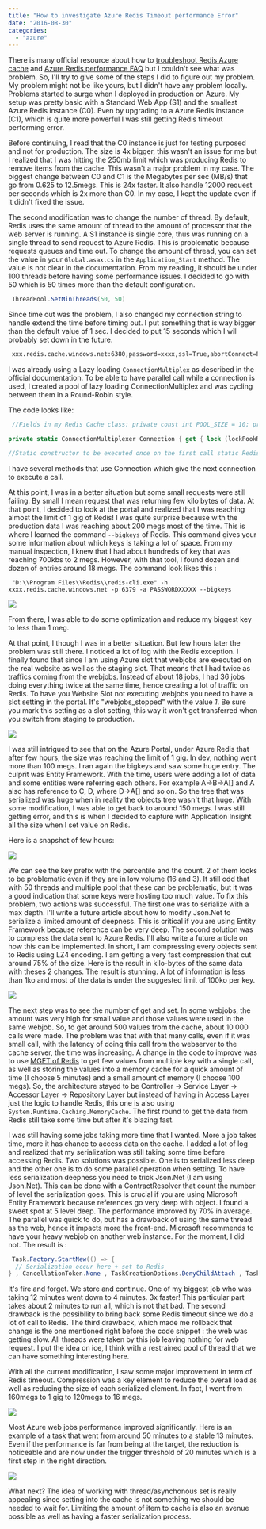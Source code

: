 ```yaml
---
title: "How to investigate Azure Redis Timeout performance Error"
date: "2016-08-30"
categories: 
  - "azure"
---
```


There is many official resource about how to [troubleshoot Redis Azure cache](https://azure.microsoft.com/en-us/documentation/articles/cache-how-to-troubleshoot/#stackexchangeredis-timeout-exceptions) and [Azure Redis performance FAQ](https://azure.microsoft.com/en-us/documentation/articles/cache-faq/#cache-performance) but I couldn't see what was problem. So, I'll try to give some of the steps I did to figure out my problem. My problem might not be like yours, but I didn't have any problem locally. Problems started to surge when I deployed in production on Azure. My setup was pretty basic with a Standard Web App (S1) and the smallest Azure Redis instance (C0). Even by upgrading to a Azure Redis instance (C1), which is quite more powerful I was still getting Redis timeout performing error.

Before continuing, I read that the C0 instance is just for testing purposed and not for production. The size is 4x bigger, this wasn't an issue for me but I realized that I was hitting the 250mb limit which was producing Redis to remove items from the cache. This wasn't a major problem in my case. The biggest change between C0 and C1 is the Megabytes per sec (MB/s) that go from 0.625 to 12.5megs. This is 24x faster. It also handle 12000 request per seconds which is 2x more than C0. In my case, I kept the update even if it didn't fixed the issue.

The second modification was to change the number of thread. By default, Redis uses the same amount of thread to the amount of processor that the web server is running. A S1 instance is single core, thus was running on a single thread to send request to Azure Redis. This is problematic because requests queues and time out. To change the amount of thread, you can set the value in your `Global.asax.cs` in the `Application_Start` method. The value is not clear in the documentation. From my reading, it should be under 100 threads before having some performance issues. I decided to go with 50 which is 50 times more than the default configuration. 

```csharp
 ThreadPool.SetMinThreads(50, 50) 
```

Since time out was the problem, I also changed my connection string to handle extend the time before timing out. I put something that is way bigger than the default value of 1 sec. I decided to put 15 seconds which I will probably set down in the future. 
```xml
 xxx.redis.cache.windows.net:6380,password=xxxx,ssl=True,abortConnect=False,connectRetry=5, connectTimeout=15000, synctimeout=15000 
```


I was already using a Lazy loading `ConnectionMultiplex` as described in the official documentation. To be able to have parallel call while a connection is used, I created a pool of lazy loading ConnectionMultiplex and was cycling between them in a Round-Robin style.

The code looks like:


```csharp
 //Fields in my Redis Cache class: private const int POOL_SIZE = 10; private static int connectionIndex = -1; //Because we ++ before using. The first time it will be 0. private static readonly Object lockPookRoundRobin = new Object(); private static readonly Lazy<ConnectionMultiplexer>[] lazyConnection;

private static ConnectionMultiplexer Connection { get { lock (lockPookRoundRobin) { connectionIndex++; if (connectionIndex >= POOL_SIZE) { connectionIndex = 0; } return lazyConnection[connectionIndex].Value; } } }

//Static constructor to be executed once on the first call static RedisCache() { lock (lockPookRoundRobin) { lazyConnection = new Lazy<ConnectionMultiplexer>[POOL_SIZE]; var connectionStringCache = System.Configuration.ConfigurationManager.AppSettings["CacheConnectionString"]; for (int i = 0; i < POOL_SIZE; i++) { lazyConnection[i] = new Lazy<ConnectionMultiplexer>(() => ConnectionMultiplexer.Connect(connectionStringCache)); } } } 
```

I have several methods that use Connection which give the next connection to execute a call.

At this point, I was in a better situation but some small requests were still failing. By small I mean request that was returning few kilo bytes of data. At that point, I decided to look at the portal and realized that I was reaching almost the limit of 1 gig of Redis! I was quite surprise because with the production data I was reaching about 200 megs most of the time. This is where I learned the command `--bigkeys` of Redis. This command gives your some information about which keys is taking a lot of space. From my manual inspection, I knew that I had about hundreds of key that was reaching 700kbs to 2 megs. However, with that tool, I found dozen and dozen of entries around 18 megs. The command look likes this : 

``` 
 "D:\\Program Files\\Redis\\redis-cli.exe" -h xxxx.redis.cache.windows.net -p 6379 -a PASSWORDXXXXX --bigkeys 
``` 

![](images/BigKeys-1024x531.png)

From there, I was able to do some optimization and reduce my biggest key to less than 1 meg.

At that point, I though I was in a better situation. But few hours later the problem was still there. I noticed a lot of log with the Redis exception. I finally found that since I am using Azure slot that webjobs are executed on the real website as well as the staging slot. That means that I had twice as traffics coming from the webjobs. Instead of about 18 jobs, I had 36 jobs doing everything twice at the same time, hence creating a lot of traffic on Redis. To have you Website Slot not executing webjobs you need to have a slot setting in the portal. It's "webjobs_stopped" with the value _1_. Be sure you mark this setting as a slot setting, this way it won't get transferred when you switch from staging to production. 

![](images/webjobs_stopped_1.png)

I was still intrigued to see that on the Azure Portal, under Azure Redis that after few hours, the size was reaching the limit of 1 gig. In dev, nothing went more than 100 megs. I ran again the bigkeys and saw some huge entry. The culprit was Entity Framework. With the time, users were adding a lot of data and some entities were referring each others. For example A->B->A[] and A also has reference to C, D, where D->A[] and so on. So the tree that was serialized was huge when in reality the objects tree wasn't that huge. With some modification, I was able to get back to around 150 megs. I was still getting error, and this is when I decided to capture with Application Insight all the size when I set value on Redis.

Here is a snapshot of few hours: 

![](images/ApplicationInsightRedisCacheKeyValuesSize.png)

We can see the key prefix with the percentile and the count. 2 of them looks to be problematic even if they are in low volume (16 and 3). It still odd that with 50 threads and multiple pool that these can be problematic, but it was a good indication that some keys were hosting too much value. To fix this problem, two actions was successful. The first one was to serialize with a max depth. I'll write a future article about how to modify Json.Net to serialize a limited amount of deepness. This is critical if you are using Entity Framework because reference can be very deep. The second solution was to compress the data sent to Azure Redis. I'll also write a future article on how this can be implemented. In short, I am compressing every objects sent to Redis using LZ4 encoding. I am getting a very fast compression that cut around 75% of the size. Here is the result in kilo-bytes of the same data with theses 2 changes. The result is stunning. A lot of information is less than 1ko and most of the data is under the suggested limit of 100ko per key.

![](images/CacheSizeAfterCompression-1024x771.png)

The next step was to see the number of get and set. In some webjobs, the amount was very high for small value and those values were used in the same webjob. So, to get around 500 values from the cache, about 10 000 calls were made. The problem was that with that many calls, even if it was small call, with the latency of doing this call from the webserver to the cache server, the time was increasing. A change in the code to improve was to use [MGET of Redis](http://redis.io/commands/mget) to get few values from multiple key with a single call, as well as storing the values into a memory cache for a quick amount of time (I choose 5 minutes) and a small amount of memory (I choose 100 megs). So, the architecture stayed to be Controller -> Service Layer -> Accessor Layer -> Repository Layer but instead of having in Access Layer just the logic to handle Redis, this one is also using `System.Runtime.Caching.MemoryCache`. The first round to get the data from Redis still take some time but after it's blazing fast.

I was still having some jobs taking more time that I wanted. More a job takes time, more it has chance to access data on the cache. I added a lot of log and realized that my serialization was still taking some time before accessing Redis. Two solutions was possible. One is to serialized less deep and the other one is to do some parallel operation when setting. To have less serialization deepness you need to trick Json.Net (I am using Json.Net). This can be done with a ContractResolver that count the number of level the serialization goes. This is crucial if you are using Microsoft Entity Framework because references go very deep with object. I found a sweet spot at 5 level deep. The performance improved by 70% in average. The parallel was quick to do, but has a drawback of using the same thread as the web, hence it impacts more the front-end. Microsoft recommends to have your heavy webjob on another web instance. For the moment, I did not. The result is : 

```csharp
 Task.Factory.StartNew(() => { 
  // Serialization occur here + set to Redis 
} , CancellationToken.None , TaskCreationOptions.DenyChildAttach , TaskScheduler.Default); 
``` 

It's fire and forget. We store and continue. One of my biggest job who was taking 12 minutes went down to 4 minutes. 3x faster! This particular part takes about 2 minutes to run all, which is not that bad. The second drawback is the possibility to bring back some Redis timeout since we do a lot of call to Redis. The third drawback, which made me rollback that change is the one mentioned right before the code snippet : the web was getting slow. All threads were taken by this job leaving nothing for web request. I put the idea on ice, I think with a restrained pool of thread that we can have something interesting here.

With all the current modification, I saw some major improvement in term of Redis timeout. Compression was a key element to reduce the overall load as well as reducing the size of each serialized element. In fact, I went from 160megs to 1 gig to 120megs to 16 megs. 

![](images/MemoryAzureRedis.png)

Most Azure web jobs performance improved significantly. Here is an example of a task that went from around 50 minutes to a stable 13 minutes. Even if the performance is far from being at the target, the reduction is noticeable and are now under the trigger threshold of 20 minutes which is a first step in the right direction.

![](images/WebJobPerformanceImproved-1024x560.png)

What next? The idea of working with thread/asynchonous set is really appealing since setting into the cache is not something we should be needed to wait for. Limiting the amount of item to cache is also an avenue possible as well as having a faster serialization process.
